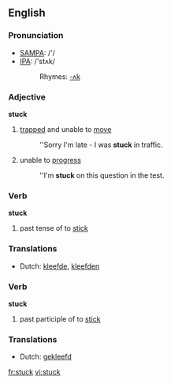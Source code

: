 ==English==

===Pronunciation===
*[[w:SAMPA|SAMPA]]: /'/
*[[w:IPA|IPA]]: /'stʌk/
*:Rhymes: [[Rhymes:English:-ʌk|-ʌk]]

===Adjective===
'''stuck'''
#[[trapped]] and unable to [[move]]
#:''Sorry I'm late - I was '''stuck''' in traffic.
#unable to [[progress]]
#:''I'm '''stuck''' on this question in the test.

===Verb===
'''stuck'''

# past tense of to [[stick]]

===Translations===
*Dutch: [[kleefde]], [[kleefden]]

===Verb===
'''stuck'''

# past participle of to [[stick]]

===Translations===
*Dutch: [[gekleefd]]

[[fr:stuck]]
[[vi:stuck]]